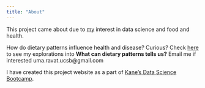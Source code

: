 ```yaml
---
title: "About"
---
```


This project came about due to [my](https://github.com/uravat/) interest in data science and food and health. 

How do dietary patterns influence health and disease? Curious? Check [here](https://github.com/uravat/food-and-health) to see my explorations into **What can dietary patterns tells us?**  Email me if interested uma.ravat.ucsb@gmail.com

I have created this project website as a part of [Kane’s Data Science Bootcamp](https://bootcamp.davidkane.info/).
